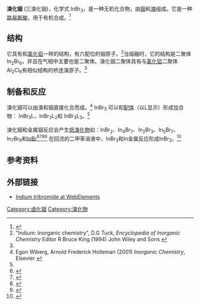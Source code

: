 {{chembox
| Watchedfields = changed
| verifiedrevid = 414434815
| Name = 
| Reference = <ref name="hand">
{{Citation  | last = Lide | first = David R. | year = 1998
| title = Handbook of Chemistry and Physics
| edition = 87  | publication-place = Boca Raton, Florida | publisher = CRC Press  | isbn = 0-8493-0594-2  | pages = 4–61}}</ref>
| IUPACName = Indium(III) bromide
| ImageFile = Aluminium-trichloride-crystal-3D-balls.png
| OtherNames =三溴化铟
|Section1={{Chembox Identifiers
| CASNo_Ref = {{cascite|correct|??}}
| CASNo = 13465-09-3
| UNII_Ref = {{fdacite|correct|FDA}}
| UNII = 0099V88160
| EINECS = 236-692-8
| RTECS =
| PubChem = 26046
| ChemSpiderID = 24260
| StdInChI=1S/3BrH.In/h3*1H;/q;;;+3/p-3
| StdInChIKey = JKNHZOAONLKYQL-UHFFFAOYSA-K
| SMILES = Br[In](Br)Br
  }}
|Section2={{Chembox Properties
| Formula = InBr<sub>3</sub>
| MolarMass = 354.530 g/mol
| Appearance = 吸水性黄白色单斜晶体
| Density = 4.74 g/cm<sup>3</sup>
| Solubility = 414 g/100 mL at 20 °C
| MeltingPtC = 420
| BoilingPt =
| pKa =
| MagSus = −107.0·10<sup>−6</sup> cm<sup>3</sup>/mol
  }}
|Section3={{Chembox Structure
| CrystalStruct = [[Monoclinic|Monoclinic]], [[Pearson_symbol|mS16]]
| SpaceGroup = C12/m1, No. 12
 }}
|Section4={{Chembox Thermochemistry
| DeltaHf = -428.9 [[kJ/mol|kJ·mol<sup>−1</sup>]]
| DeltaHc =
| Entropy =
| HeatCapacity =
}}
|Section7={{Chembox Hazards
| ExternalSDS =
| MainHazards =
| FlashPt =
| GHSPictograms = {{GHS05}}{{GHS07}}
| GHSSignalWord = Danger
| HPhrases = {{H-phrases|314|315|319|335}}
| PPhrases = {{P-phrases|260|261|264|271|280|301+330+331|302+352|303+361+353|304+340|305+351+338|310|312|321|332+313|337+313|362|363|403+233|405|501}}
  }}
|Section8={{Chembox Related
| OtherAnions =
| OtherCations = [[氟化铟|氟化铟]]<br/>[[氯化铟|氯化铟]]<br/>[[碘化铟|碘化铟]]
| OtherCpds = [[一溴化铟|一溴化铟]]
 }}
}}

'''溴化铟''' (三溴化铟)，化学式 InBr<sub>3</sub>，是一种无机化合物，由[[铟|铟]]和[[溴|溴]]组成。它是一种[[路易斯酸|路易斯酸]]，用于有机合成。<ref name="ThirupathiKim2009">{{cite journal|last1=Thirupathi|first1=Ponnaboina|last2=Kim|first2=Sung Soo|title=InBr3: A Versatile Catalyst for the Different Types of Friedel−Crafts Reactions|journal=The Journal of Organic Chemistry|volume=74|issue=20|year=2009|pages=7755–7761|issn=0022-3263|doi=10.1021/jo9014613|pmid=19813765}}</ref>

==结构==
它具有和[[氯化铝|氯化铝]]一样的结构，有六配位的铟原子。<ref name = "indium encyclo">"Indium: Inorganic chemistry", D.G Tuck, ''Encyclopedia of Inorganic Chemistry'' Editor R Bruce King (1994) John Wiley and Sons {{ISBN|0-471-93620-0}}</ref>当熔融时，它的结构是二聚体In<sub>2</sub>Br<sub>6</sub>，并且在气相中主要也是二聚体。溴化铟二聚体具有与[[氯化铝|氯化铝]]二聚体 Al<sub>2</sub>Cl<sub>6</sub>有相似结构的桥连溴原子。<ref name = "indium encyclo"/>

==制备和反应==
溴化铟可以由溴和铟直接化合而成。<ref name = "Wiberg&Holleman">Egon Wiberg, Arnold Frederick Holleman (2001) ''Inorganic Chemistry'', Elsevier {{ISBN|0123526515}}</ref>
InBr<sub>3</sub> 可以和[[配体|配体]]（以L显示）形成加合物： InBr<sub>3</sub>L，InBr<sub>3</sub>L<sub>2</sub>和 InBr<sub>3</sub>L<sub>3</sub>。<ref name = "indium encyclo"/>

溴化铟和金属铟反应会产生[[低卤化物|低溴化物]]如：InBr<sub>2</sub>、In<sub>4</sub>Br<sub>7</sub>、In<sub>2</sub>Br<sub>3</sub>、In<sub>5</sub>Br<sub>7</sub>、 In<sub>7</sub>Br<sub>9</sub>和[[一溴化铟|InBr]]<ref name="StaffelMeyer1987">{{cite journal|last1=Staffel|first1=Thomas|last2=Meyer|first2=Gerd|title=The mono-, sesqui-, and dibromides of indium: InBr, In2Br3, and InBr2|journal=Zeitschrift für anorganische und allgemeine Chemie|volume=552|issue=9|year=1987|pages=113–122|issn=0044-2313|doi=10.1002/zaac.19875520913}}</ref><ref name="RuckBärnighausen1999">{{cite journal|last1=Ruck|first1=Michael|last2=Bärnighausen|first2=Hartmut|title=Zur Polymorphie von In5Br7|journal=Zeitschrift für anorganische und allgemeine Chemie|volume=625|issue=4|year=1999|pages=577–585|issn=0044-2313|doi=10.1002/(SICI)1521-3749(199904)625:4<577::AID-ZAAC577>3.0.CO;2-B}}</ref><ref name="Dronskowski1995">{{cite journal|last1=Dronskowski|first1=R.|title=The crystal structure of In7Br9|journal=Zeitschrift für Kristallographie|volume=210|issue=12|year=1995|pages=920–923|issn=0044-2968|doi=10.1524/zkri.1995.210.12.920}}</ref><ref name="StephensonMellor1950">{{cite journal|last1=Stephenson|first1=NC|last2=Mellor|first2=DP|title=The Crystal Structure of Indium Monobromide|journal=Australian Journal of Chemistry|volume=3|issue=4|year=1950|pages=581|issn=0004-9425|doi=10.1071/CH9500581}}</ref>
在回流的二甲苯溶液中，InBr<sub>3</sub>和In金属反应形成InBr<sub>2</sub>。<ref name="FreelandTuck1976">{{cite journal|last1=Freeland|first1=B. H.|last2=Tuck|first2=D. G.|title=Facile synthesis of the lower halides of indium|journal=Inorganic Chemistry|volume=15|issue=2|year=1976|pages=475–476|issn=0020-1669|doi=10.1021/ic50156a050}}</ref>

==参考资料==
{{reflist}}

==外部链接==
* [http://www.webelements.com/compounds/indium/indium_tribromide.html Indium tribromide at WebElements] {{Wayback|url=http://www.webelements.com/compounds/indium/indium_tribromide.html |date=20210418133632 }}

{{铟化合物}}
{{溴化物}}

[[Category:卤化铟|Category:卤化铟]]
[[Category:溴化物|Category:溴化物]]